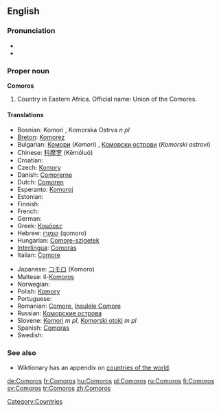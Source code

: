 ==English==

===Pronunciation===
* {{IPA|['kam.ə.ɹoʊz]}}
* {{audio|En-us-Comoros.ogg|Audio (US)}}

===Proper noun===
'''Comoros'''

# Country in Eastern Africa. Official name: Union of the Comores.

====Translations====
{{top}}
* Bosnian: Komori {{m}}, Komorska Ostrva ''n pl''
* [[Breton]]: [[Komorez]]
* Bulgarian: [[Комори]] (''Komori'') {{p}}, [[Коморски острови]] (''Komorski ostrovi'') {{p}}
* Chinese: [[科摩罗]] (Kēmóluó)
* Croatian: {{t-|hr|Komori|m|p}}
* Czech: [[Komory]] {{m|p}}
* Danish: [[Comorerne]]
* Dutch: [[Comoren]]
* Esperanto: [[Komoroj]]
* Estonian: {{t-|et|Komoorid}}
* Finnish: {{t+|fi|Komorit}}
* French: {{t+|fr|Comores}}
* German: {{t+|de|Komoren}}
* Greek: [[Κομόρες]]
* Hebrew: [[קומורו]] (qomoro)
* Hungarian: [[Comore-szigetek]]
* [[Interlingua]]: [[Comoras]]
* Italian: [[Comore]]
{{mid}}
* Japanese: [[コモロ]] (Komoro)
* Maltese: il-[[Komoros]]
* Norwegian: {{t-|no|Komorene}}
* Polish: [[Komory]]
* Portuguese: {{t+|pt|Comores}}
* Romanian: [[Comore]], [[Insulele Comore]]
* Russian: [[Коморские острова]]
* Slovene: [[Komori]] ''m pl'', [[Komorski otoki]] ''m pl''
* Spanish: [[Comoras]]
* Swedish: {{t+|sv|Comorerna}}
{{bottom}}

===See also===
* Wiktionary has an appendix on [[Appendix:Countries of the world|countries of the world]].
{{projectlinks
|wikipedia
|source
|page2=CIA World Fact Book, 2004/Comoros
|label2=Comoros, CIA World Fact Book 2004
|commons
|commons
|page4=Atlas of Comoros
|news
|page5=Portal:Comoros
}}

[[Category:Countries]]

[[de:Comoros]]
[[fr:Comoros]]
[[hu:Comoros]]
[[pl:Comoros]]
[[ru:Comoros]]
[[fi:Comoros]]
[[sv:Comoros]]
[[tr:Comoros]]
[[zh:Comoros]]